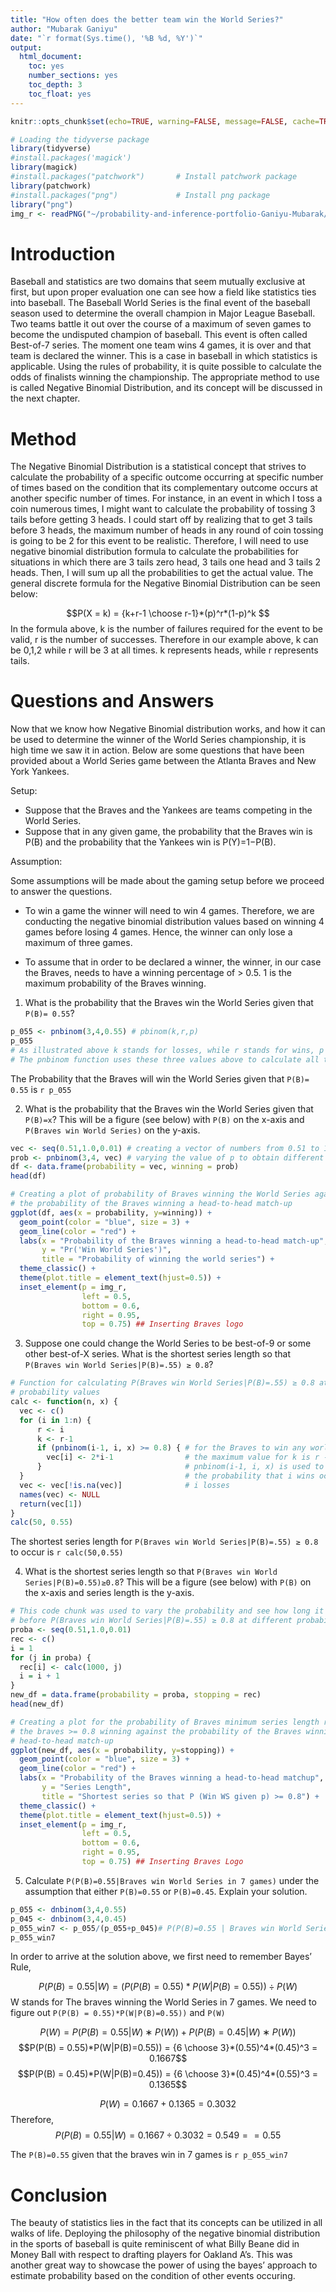 ```yaml
---
title: "How often does the better team win the World Series?"
author: "Mubarak Ganiyu"
date: "`r format(Sys.time(), '%B %d, %Y')`"
output:
  html_document:
    toc: yes
    number_sections: yes
    toc_depth: 3
    toc_float: yes
---
```


```r
knitr::opts_chunk$set(echo=TRUE, warning=FALSE, message=FALSE, cache=TRUE)
```


```r
# Loading the tidyverse package
library(tidyverse)
#install.packages('magick')
library(magick)
#install.packages("patchwork")       # Install patchwork package
library(patchwork) 
#install.packages("png")             # Install png package
library("png") 
img_r <- readPNG("~/probability-and-inference-portfolio-Ganiyu-Mubarak/03-discrete-probability-calculations/atlanta-braves-logo-font.png", native = TRUE)
```


# Introduction

Baseball and statistics are two domains that seem mutually exclusive at first, but upon proper evaluation one can see how a field like statistics ties into baseball. The Baseball World Series is the final event of the baseball season used to determine the overall champion in Major League Baseball. Two teams battle it out over the course of a maximum of seven games to become the undisputed champion of baseball. This event is often called Best-of-7 series. The moment one team wins 4 games, it is over and that team is declared the winner. This is a case in baseball in which statistics is applicable. Using the rules of probability, it is quite possible to calculate the odds of finalists winning the championship. The appropriate method to use is called Negative Binomial Distribution, and its concept will be discussed in the next chapter.

# Method

The Negative Binomial Distribution is a statistical concept that strives to calculate the probability of a specific outcome occurring at specific number of times based on the condition that its complementary outcome occurs at another specific number of times. For instance, in an event in which I toss a coin numerous times, I might want to calculate the probability of tossing 3 tails before getting 3 heads. I could start off by realizing that to get 3 tails before 3 heads, the maximum number of heads in any round of coin tossing is going to be 2 for this event to be realistic. Therefore, I will need to use negative binomial distribution formula to calculate the probabilities for situations in which there are 3 tails zero head, 3 tails one head and 3 tails 2 heads. Then, I will sum up all the probabilities to get the actual value. The general discrete formula for the Negative Binomial Distribution can be seen below:

$$P(X = k) = {k+r-1 \choose r-1}*(p)^r*(1-p)^k $$
In the formula above, k is the number of failures required for the event to be valid, r is the number of successes. Therefore in our example above, k can be 0,1,2 while r will be 3 at all times. k represents heads, while r represents tails. 

# Questions and Answers

Now that we know how Negative Binomial distribution works, and how it can be used to determine the winner of the World Series championship, it is high time we saw it in action. Below are some questions that have been provided about a World Series game between the Atlanta Braves and New York Yankees. 

Setup:

- Suppose that the Braves and the Yankees are teams competing in the World Series.
- Suppose that in any given game, the probability that the Braves win is P(B) and the probability that the Yankees win is P(Y)=1−P(B).

Assumption:

Some assumptions will be made about the gaming setup before we proceed to answer the questions. 

- To win a game the winner will need to win 4 games. Therefore, we are conducting the negative binomial distribution values based on winning 4 games before losing 4 games. Hence, the winner can only lose a maximum of three games.

- To assume that in order to be declared a winner, the winner, in our case the Braves, needs to have a winning percentage of > 0.5. 1 is the maximum probability of the Braves winning.

1. What is the probability that the Braves win the World Series given that `P(B)= 0.55`?

```r
p_055 <- pnbinom(3,4,0.55) # pbinom(k,r,p) 
p_055
# As illustrated above k stands for losses, while r stands for wins, p is the probability of winning
# The pnbinom function uses these three values above to calculate all the probability that r wins before k + 1 losses. p stands for the probability of winning.
```

The Probability that the Braves will win the World Series given that `P(B)= 0.55` is 
`r p_055`

2. What is the probability that the Braves win the World Series given that `P(B)=x`? This will be a figure (see below) with `P(B)` on the x-axis and `P(Braves win World Series)` on the y-axis.

```r
vec <- seq(0.51,1.0,0.01) # creating a vector of numbers from 0.51 to 1
prob <- pnbinom(3,4, vec) # varying the value of p to obtain different probability values of the Braves winning
df <- data.frame(probability = vec, winning = prob)
head(df)
```

```r
# Creating a plot of probability of Braves winning the World Series against
# the probability of the Braves winning a head-to-head match-up
ggplot(df, aes(x = probability, y=winning)) + 
  geom_point(color = "blue", size = 3) +
  geom_line(color = "red") +
  labs(x = "Probability of the Braves winning a head-to-head match-up",
       y = "Pr('Win World Series')",
       title = "Probability of winning the world series") +
  theme_classic() +
  theme(plot.title = element_text(hjust=0.5)) +
  inset_element(p = img_r,
                left = 0.5,
                bottom = 0.6,
                right = 0.95,
                top = 0.75) ## Inserting Braves logo
```  

3. Suppose one could change the World Series to be best-of-9 or some other best-of-X series. What is the shortest series length so that `P(Braves win World Series|P(B)=.55) ≥ 0.8`?

```r
# Function for calculating P(Braves win World Series|P(B)=.55) ≥ 0.8 at different
# probability values
calc <- function(n, x) {
  vec <- c()
  for (i in 1:n) {
      r <- i
      k <- r-1
      if (pnbinom(i-1, i, x) >= 0.8) { # for the Braves to win any world series,
        vec[i] <- 2*i-1                # the maximum value for k is r - 1. Hence, we 
      }                                # pnbinom(i-1, i, x) is used to calculate
  }                                    # the probability that i wins occur before   
  vec <- vec[!is.na(vec)]              # i losses
  names(vec) <- NULL
  return(vec[1])
}
calc(50, 0.55)
``` 

The shortest series length for `P(Braves win World Series|P(B)=.55) ≥ 0.8` to occur is `r calc(50,0.55)`

4. What is the shortest series length so that `P(Braves win World Series|P(B)=0.55)≥0.8`? This will be a figure (see below) with `P(B)` on the x-axis and series length is the y-axis.

```r
# This code chunk was used to vary the probability and see how long it would take
# before P(Braves win World Series|P(B)=.55) ≥ 0.8 at different probability values.
proba <- seq(0.51,1.0,0.01)
rec <- c()
i = 1
for (j in proba) {
  rec[i] <- calc(1000, j)
  i = i + 1
}
new_df = data.frame(probability = proba, stopping = rec)
head(new_df)
```

```r
# Creating a plot for the probability of Braves minimum series length required for
# the braves >= 0.8 winning against the probability of the Braves winning a 
# head-to-head match-up
ggplot(new_df, aes(x = probability, y=stopping)) +
  geom_point(color = "blue", size = 3) +
  geom_line(color = "red") +
  labs(x = "Probability of the Braves winning a head-to-head matchup",
       y = "Series Length",
       title = "Shortest series so that P (Win WS given p) >= 0.8") +
  theme_classic() +
  theme(plot.title = element_text(hjust=0.5)) +
  inset_element(p = img_r,
                left = 0.5,
                bottom = 0.6,
                right = 0.95,
                top = 0.75) ## Inserting Braves Logo
```

5. Calculate `P(P(B)=0.55|Braves win World Series in 7 games)` under the assumption that either `P(B)=0.55` or `P(B)=0.45`. Explain your solution.

```r
p_055 <- dnbinom(3,4,0.55) 
p_045 <- dnbinom(3,4,0.45)
p_055_win7 <- p_055/(p_055+p_045)# P(P(B)=0.55 | Braves win World Series in 7 games)
p_055_win7
```

In order to arrive at the solution above, we first need to remember Bayes' Rule, 

$$P(P(B)=0.55 | W) = (P(P(B) = 0.55)*P(W|P(B)=0.55)) \div P(W)$$
W stands for The braves winning the World Series in 7 games. We need to figure out `P(P(B) = 0.55)*P(W|P(B)=0.55))` and `P(W)`

$$P(W)=P(P(B)=0.55|W)∗P(W))+P(P(B)=0.45|W)∗P(W))$$
$$P(P(B) = 0.55)*P(W|P(B)=0.55))  = {6 \choose 3}*(0.55)^4*(0.45)^3 = 0.1667$$
$$P(P(B) = 0.45)*P(W|P(B)=0.45))  = {6 \choose 3}*(0.45)^4*(0.55)^3 = 0.1365$$

$$P(W) = 0.1667 + 0.1365 = 0.3032$$
Therefore,
$$P(P(B)=0.55 | W) = 0.1667 \div 0.3032 = 0.549 == 0.55 $$

The `P(B)=0.55` given that the braves win in 7 games is `r p_055_win7`

# Conclusion

The beauty of statistics lies in the fact that its concepts can be utilized in all walks of life. Deploying the philosophy of the negative binomial distribution in the sports of baseball is quite reminiscent of what Billy Beane did in Money Ball with respect to drafting players for Oakland A's. This was another great way to showcase the power of using the bayes' approach to estimate probability based on the condition of other events occuring.